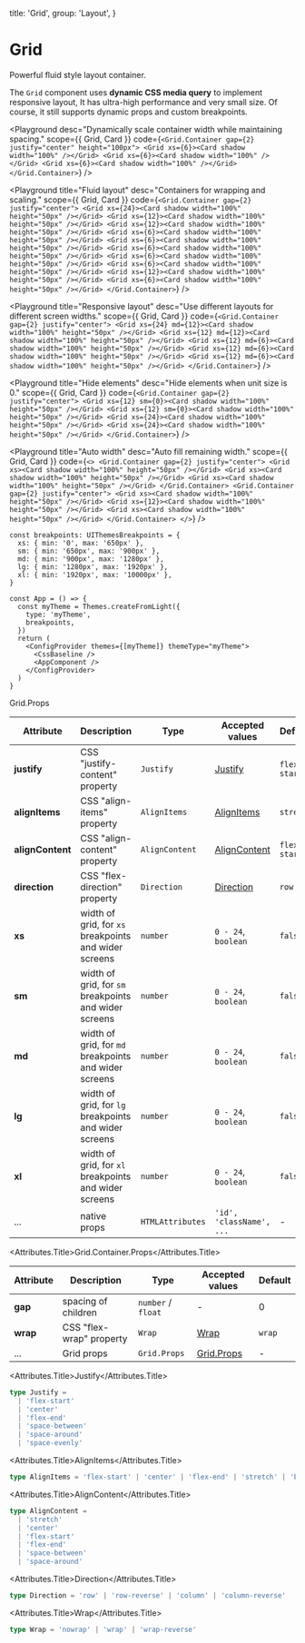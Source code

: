 
  title: 'Grid',
  group: 'Layout',
}

# Grid

Powerful fluid style layout container.

The `Grid` component uses **dynamic CSS media query** to implement responsive layout, It has ultra-high performance
and very small size. Of course, it still supports dynamic props and custom breakpoints.

<Playground
  desc="Dynamically scale container width while maintaining spacing."
  scope={{ Grid, Card }}
  code={`
<Grid.Container gap={2} justify="center" height="100px">
  <Grid xs={6}><Card shadow width="100%" /></Grid>
  <Grid xs={6}><Card shadow width="100%" /></Grid>
  <Grid xs={6}><Card shadow width="100%" /></Grid>
</Grid.Container>
`}
/>

<Playground
  title="Fluid layout"
  desc="Containers for wrapping and scaling."
  scope={{ Grid, Card }}
  code={`
<Grid.Container gap={2} justify="center">
  <Grid xs={24}><Card shadow width="100%" height="50px" /></Grid>
  <Grid xs={12}><Card shadow width="100%" height="50px" /></Grid>
  <Grid xs={12}><Card shadow width="100%" height="50px" /></Grid>
  <Grid xs={6}><Card shadow width="100%" height="50px" /></Grid>
  <Grid xs={6}><Card shadow width="100%" height="50px" /></Grid>
  <Grid xs={6}><Card shadow width="100%" height="50px" /></Grid>
  <Grid xs={6}><Card shadow width="100%" height="50px" /></Grid>
  <Grid xs={6}><Card shadow width="100%" height="50px" /></Grid>
  <Grid xs={12}><Card shadow width="100%" height="50px" /></Grid>
  <Grid xs={6}><Card shadow width="100%" height="50px" /></Grid>
</Grid.Container>
`}
/>

<Playground
  title="Responsive layout"
  desc="Use different layouts for different screen widths."
  scope={{ Grid, Card }}
  code={`
<Grid.Container gap={2} justify="center">
  <Grid xs={24} md={12}><Card shadow width="100%" height="50px" /></Grid>
  <Grid xs={12} md={12}><Card shadow width="100%" height="50px" /></Grid>
  <Grid xs={12} md={6}><Card shadow width="100%" height="50px" /></Grid>
  <Grid xs={12} md={6}><Card shadow width="100%" height="50px" /></Grid>
  <Grid xs={12} md={6}><Card shadow width="100%" height="50px" /></Grid>
</Grid.Container>
`}
/>

<Playground
  title="Hide elements"
  desc="Hide elements when unit size is 0."
  scope={{ Grid, Card }}
  code={`
<Grid.Container gap={2} justify="center">
  <Grid xs={12} sm={0}><Card shadow width="100%" height="50px" /></Grid>
  <Grid xs={12} sm={0}><Card shadow width="100%" height="50px" /></Grid>
  <Grid xs={24}><Card shadow width="100%" height="50px" /></Grid>
  <Grid xs={24}><Card shadow width="100%" height="50px" /></Grid>
</Grid.Container>
`}
/>

<Playground
  title="Auto width"
  desc="Auto fill remaining width."
  scope={{ Grid, Card }}
  code={`
<>
  <Grid.Container gap={2} justify="center">
    <Grid xs><Card shadow width="100%" height="50px" /></Grid>
    <Grid xs><Card shadow width="100%" height="50px" /></Grid>
    <Grid xs><Card shadow width="100%" height="50px" /></Grid>
  </Grid.Container>
  <Grid.Container gap={2} justify="center">
    <Grid xs><Card shadow width="100%" height="50px" /></Grid>
    <Grid xs={12}><Card shadow width="100%" height="50px" /></Grid>
    <Grid xs><Card shadow width="100%" height="50px" /></Grid>
  </Grid.Container>
</>
`}
/>

<PlaygroundTitle
  title="custom breakpoints"
  desc="Override the default breakpoints of the `himalaya-ui`."
/>

```tsx
const breakpoints: UIThemesBreakpoints = {
  xs: { min: '0', max: '650px' },
  sm: { min: '650px', max: '900px' },
  md: { min: '900px', max: '1280px' },
  lg: { min: '1280px', max: '1920px' },
  xl: { min: '1920px', max: '10000px' },
}

const App = () => {
  const myTheme = Themes.createFromLight({
    type: 'myTheme',
    breakpoints,
  })
  return (
    <ConfigProvider themes={[myTheme]} themeType="myTheme">
      <CssBaseline />
      <AppComponent />
    </ConfigProvider>
  )
}
```

<Attributes edit="/pages/components/grid.mdx">
<Attributes.Title>Grid.Props</Attributes.Title>

| Attribute        | Description                                           | Type             | Accepted values               | Default      |
| ---------------- | ----------------------------------------------------- | ---------------- | ----------------------------- | ------------ |
| **justify**      | CSS "justify-content" property                        | `Justify`        | [Justify](#justify)           | `flex-start` |
| **alignItems**   | CSS "align-items" property                            | `AlignItems`     | [AlignItems](#alignitems)     | `stretch`    |
| **alignContent** | CSS "align-content" property                          | `AlignContent`   | [AlignContent](#aligncontent) | `flex-start` |
| **direction**    | CSS "flex-direction" property                         | `Direction`      | [Direction](#direction)       | `row`        |
| **xs**           | width of grid, for `xs` breakpoints and wider screens | `number`         | `0 - 24`, `boolean`           | `false`      |
| **sm**           | width of grid, for `sm` breakpoints and wider screens | `number`         | `0 - 24`, `boolean`           | `false`      |
| **md**           | width of grid, for `md` breakpoints and wider screens | `number`         | `0 - 24`, `boolean`           | `false`      |
| **lg**           | width of grid, for `lg` breakpoints and wider screens | `number`         | `0 - 24`, `boolean`           | `false`      |
| **xl**           | width of grid, for `xl` breakpoints and wider screens | `number`         | `0 - 24`, `boolean`           | `false`      |
| ...              | native props                                          | `HTMLAttributes` | `'id', 'className', ...`      | -            |

<Attributes.Title>Grid.Container.Props</Attributes.Title>

| Attribute | Description              | Type               | Accepted values           | Default |
| --------- | ------------------------ | ------------------ | ------------------------- | ------- |
| **gap**   | spacing of children      | `number` / `float` | -                         | 0       |
| **wrap**  | CSS "flex-wrap" property | `Wrap`             | [Wrap](#wrap)             | `wrap`  |
| ...       | Grid props               | `Grid.Props`       | [Grid.Props](#grid.props) | -       |

<Attributes.Title>Justify</Attributes.Title>

```ts
type Justify =
  | 'flex-start'
  | 'center'
  | 'flex-end'
  | 'space-between'
  | 'space-around'
  | 'space-evenly'
```

<Attributes.Title>AlignItems</Attributes.Title>

```ts
type AlignItems = 'flex-start' | 'center' | 'flex-end' | 'stretch' | 'baseline'
```

<Attributes.Title>AlignContent</Attributes.Title>

```ts
type AlignContent =
  | 'stretch'
  | 'center'
  | 'flex-start'
  | 'flex-end'
  | 'space-between'
  | 'space-around'
```

<Attributes.Title>Direction</Attributes.Title>

```ts
type Direction = 'row' | 'row-reverse' | 'column' | 'column-reverse'
```

<Attributes.Title>Wrap</Attributes.Title>

```ts
type Wrap = 'nowrap' | 'wrap' | 'wrap-reverse'
```

</Attributes>
